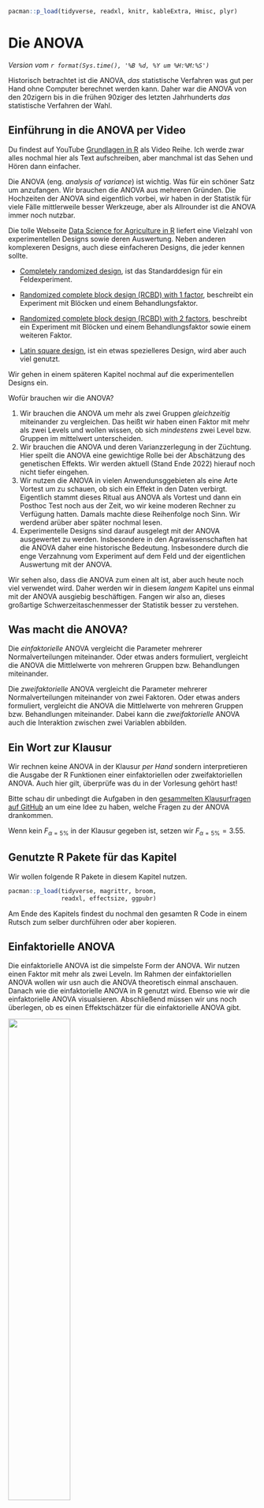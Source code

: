 ```r
pacman::p_load(tidyverse, readxl, knitr, kableExtra, Hmisc, plyr)
```

# Die ANOVA {#sec-anova}

*Version vom `r format(Sys.time(), '%B %d, %Y um %H:%M:%S')`*

[Historisch betrachtet ist die ANOVA, *das* statistische Verfahren was gut per Hand ohne Computer berechnet werden kann. Daher war die ANOVA von den 20zigern bis in die frühen 90ziger des letzten Jahrhunderts *das* statistische Verfahren der Wahl.]{.aside}

::: callout-tip
## Einführung in die ANOVA per Video

Du findest auf YouTube [Grundlagen in R](https://www.youtube.com/playlist?list=PLe51bCp9JvEFUnFqaJG5aRmON9i1ZbOYC) als Video Reihe. Ich werde zwar alles nochmal hier als Text aufschreiben, aber manchmal ist das Sehen und Hören dann einfacher.
:::

Die ANOVA (eng. *analysis of variance*) ist wichtig. Was für ein schöner Satz um anzufangen. Wir brauchen die ANOVA aus mehreren Gründen. Die Hochzeiten der ANOVA sind eigentlich vorbei, wir haben in der Statistik für viele Fälle mittlerweile besser Werkzeuge, aber als Allrounder ist die ANOVA immer noch nutzbar.

::: column-margin
Die tolle Webseite [Data Science for Agriculture in R](https://schmidtpaul.github.io/DSFAIR/index.html) liefert eine Vielzahl von experimentellen Designs sowie deren Auswertung. Neben anderen komplexeren Designs, auch diese einfacheren Designs, die jeder kennen sollte.

-   [Completely randomized design](https://schmidtpaul.github.io/DSFAIR/CRD_Mead1993.html), ist das Standarddesign für ein Feldexperiment.

-   [Randomized complete block design (RCBD) with 1 factor](https://schmidtpaul.github.io/DSFAIR/RCBD_ClewerScarisbrick2001.html), beschreibt ein Experiment mit Blöcken und einem Behandlungsfaktor.

-   [Randomized complete block design (RCBD) with 2 factors](https://schmidtpaul.github.io/DSFAIR/RCBD_2f_rice.html), beschreibt ein Experiment mit Blöcken und einem Behandlungsfaktor sowie einem weiteren Faktor.

-   [Latin square design](https://schmidtpaul.github.io/DSFAIR/latsquare_Bridges1989.html), ist ein etwas spezielleres Design, wird aber auch viel genutzt.

Wir gehen in einem späteren Kapitel nochmal auf die experimentellen Designs ein.
:::

Wofür brauchen wir die ANOVA?

1)  Wir brauchen die ANOVA um mehr als zwei Gruppen *gleichzeitig* miteinander zu vergleichen. Das heißt wir haben einen Faktor mit mehr als zwei Levels und wollen wissen, ob sich *mindestens* zwei Level bzw. Gruppen im mittelwert unterscheiden.
2)  Wir brauchen die ANOVA und deren Varianzzerlegung in der Züchtung. Hier speilt die ANOVA eine gewichtige Rolle bei der Abschätzung des genetischen Effekts. Wir werden aktuell (Stand Ende 2022) hierauf noch nicht tiefer eingehen.
3)  Wir nutzen die ANOVA in vielen Anwendunsggebieten als eine Arte Vortest um zu schauen, ob sich ein Effekt in den Daten verbirgt. Eigentlich stammt dieses Ritual aus ANOVA als Vortest und dann ein Posthoc Test noch aus der Zeit, wo wir keine moderen Rechner zu Verfügung hatten. Damals machte diese Reihenfolge noch Sinn. Wir werdend arüber aber später nochmal lesen.
4)  Experimentelle Designs sind darauf ausgelegt mit der ANOVA ausgewertet zu werden. Insbesondere in den Agrawissenschaften hat die ANOVA daher eine historische Bedeutung. Insbesondere durch die enge Verzahnung vom Experiment auf dem Feld und der eigentlichen Auswertung mit der ANOVA.

Wir sehen also, dass die ANOVA zum einen alt ist, aber auch heute noch viel verwendet wird. Daher werden wir in diesem *langem* Kapitel uns einmal mit der ANOVA ausgiebig beschäftigen. Fangen wir also an, dieses großartige Schwerzeitaschenmesser der Statistik besser zu verstehen.

::: callout-note
## Was macht die ANOVA?

Die *einfaktorielle* ANOVA vergleicht die Parameter mehrerer Normalverteilungen miteinander. Oder etwas anders formuliert, vergleicht die ANOVA die Mittlelwerte von mehreren Gruppen bzw. Behandlungen miteinander.

Die *zweifaktorielle* ANOVA vergleicht die Parameter mehrerer Normalverteilungen miteinander von zwei Faktoren. Oder etwas anders formuliert, vergleicht die ANOVA die Mittlelwerte von mehreren Gruppen bzw. Behandlungen miteinander. Dabei kann die *zweifaktorielle* ANOVA auch die Interaktion zwischen zwei Variablen abbilden.
:::

::: {.callout-caution collapse="true"}
## Ein Wort zur Klausur

Wir rechnen keine ANOVA in der Klausur *per Hand* sondern interpretieren die Ausgabe der R Funktionen einer einfaktoriellen oder zweifaktoriellen ANOVA. Auch hier gilt, überprüfe was du in der Vorlesung gehört hast!

Bitte schau dir unbedingt die Aufgaben in den [gesammelten Klausurfragen auf GitHub](https://github.com/jkruppa/teaching/tree/main/Klausur) an um eine Idee zu haben, welche Fragen zu der ANOVA drankommen.

Wenn kein $F_{\alpha = 5\%}$ in der Klausur gegeben ist, setzen wir $F_{\alpha = 5\%} = 3.55$.
:::

## Genutzte R Pakete für das Kapitel

Wir wollen folgende R Pakete in diesem Kapitel nutzen.

```r
pacman::p_load(tidyverse, magrittr, broom, 
               readxl, effectsize, ggpubr)
```

Am Ende des Kapitels findest du nochmal den gesamten R Code in einem Rutsch zum selber durchführen oder aber kopieren.

## Einfaktorielle ANOVA {#sec-fac1}

Die einfaktorielle ANOVA ist die simpelste Form der ANOVA. Wir nutzen einen Faktor mit mehr als zwei Leveln. Im Rahmen der einfaktoriellen ANOVA wollen wir usn auch die ANOVA theoretisch einmal anschauen. Danach wie die einfaktorielle ANOVA in R genutzt wird. Ebenso wie wir die einfaktorielle ANOVA visualsieren. Abschließend müssen wir uns noch überlegen, ob es einen Effektschätzer für die einfaktorielle ANOVA gibt.

::: column-margin
![](images/angel_01.png){fig-align="center" width="50%"}

Die einfaktorielle ANOVA verlangt ein normalverteiltes $y$ sowie Varianzhomogenität über den Behandlungsfaktor $x$. Daher alle Level von $x$ sollen die gleiche Varianz haben.

Unsere Annahme an die Daten $D$ ist, dass das dein $y$ normalverteilt ist und das die Level vom $x$ homogen in den Varianzen sind. Später mehr dazu, wenn wir beides nicht vorliegen haben...
:::

### Daten für die einfaktorielle ANOVA

Wir wollen uns nun erstmal den einfachsten Fall anschauen mit einem simplen Datensatz. Wir nehmen ein normalverteiltes $y$ aus den Datensatz `flea_dog_cat_fox.csv` und einen Faktor mit mehr als zwei Leveln. Hätten wir nur zwei Level, dann können wir auch einen t-Test rechnen können.

Im Folgenden selektieren mit der Funktion `select()` die beiden Spalten `jump_length` als $y$ und die Spalte `animal` als $x$. Danach müssen wir noch die Variable `animal` in einen Faktor mit der Funktion `as_factor()` umwandeln.

```r
#| message: false

fac1_tbl <- read_csv2("data/flea_dog_cat_fox.csv") %>%
  select(animal, jump_length) %>% 
  mutate(animal = as_factor(animal))
```

Wir erhalten das Objekt `fac1_tbl` mit dem Datensatz in @tbl-data-anova-1 nochmal dargestellt.

```r
#| message: false
#| echo: false
#| tbl-cap: Selektierter Datensatz für die einfaktorielle ANOVA mit einer normalverteilten Variable `jump_length` und einem Faktor `animal` mit drei Leveln.
#| label: tbl-data-anova-1

fac1_tbl %>% kable(align = "c", "pipe")
```

Wir bauen daher mit den beiden Variablen mit dem Objekt `fac1_tbl` folgendes Modell für später:

$$
jump\_length \sim animal
$$

Bevor wir jetzt das Modell verwenden, müssen wir uns nochmal überlegen, welchen Schluß wir eigentlich über die Nullhypothese machen. Wir immer können wir nur die Nullhypothese ablehnen. Daher überlegen wir uns im Folgenden wie die Nullhypothese in der einfaktoriellen ANOVA aussieht. Dann bilden wir anhand der Nullhypothese noch die Alternativehypothese.

### Hypothesen für die einfaktorielle ANOVA

Die ANOVA betrachtet die Mittelwerte und nutzt die Varianzen um einen Unterschied nachzuweisen. Daher haben wir in der Nullhypothese als Gleichheitshypothese. In unserem Beispiel lautet die Nullhypothese, dass die Mittelwerte jedes Levels des Faktors `animal` gleich sind.

$$
\begin{align*}
H_0: &\; \bar{y}_{cat} = \bar{y}_{dog} = \bar{y}_{fox}\\
\end{align*}
$$

Die Alternative lautet, dass sich mindestens ein paarweiser Vergleich in den Mittelwerten unterschiedet. Hierbei ist das *mindestens ein Vergleich* wichtig. Es können sich alle Mittelwerte unterschieden oder eben nur ein Paar. Wenn eine ANOVA die $H_0$ ablehnt, also ein signifikantes Ergebnis liefert, dann wissen wir nicht, welche Mittelwerte sich unterscheiden.

$$
\begin{align*}
H_A: &\; \bar{y}_{cat} \ne \bar{y}_{dog}\\
\phantom{H_A:} &\; \bar{y}_{cat} \ne \bar{y}_{fox}\\
\phantom{H_A:} &\; \bar{y}_{dog} \ne \bar{y}_{fox}\\
\phantom{H_A:} &\; \mbox{für mindestens ein Paar}
\end{align*}
$$

Wir schauen uns jetzt einmal die ANOVA theoretisch an bevor wir uns mit der Anwendung der ANOVA in R beschäftigen.

### Einfaktoriellen ANOVA theoretisch

Kommen wir zurück zu den Daten in @tbl-data-anova-1. Wenn wir die ANOVA per Hand rechnen wollen, dann ist nicht das Long Format die beste Wahl sondern das Wide Format. Wir haben ein balanciertes Design vorliegen, dass heißt in jeder Level sind die gleiche Anzahl Beobachtungen. Wir schauen uns jeweils sieben Flöhe von jeder Tierart an. Für eine ANOVA ist aber ein balanciertes Design nicht notwendig, wir können auch mit ungleichen Gruppengrößen eine ANOVA rechnen.

[Statt einer einfaktoriellen ANOVA könnten wir auch gleich einen `pairwise.t.test()`rechnen. Historisch ebtrachtet ist die einfaktorielle ANOVA die Visualsierung des paarweisen t-Tests.]{.aside}

Eien einfaktorielle ANOVA macht eigentlich keinen großen Sinn, wenn wir anschließend sowieso paarweise Vergleich, wie in @sec-posthoc beschrieben, rechnen. Aus der Hisotrie stellte sich die Frage, ob es sich lohnt die ganze Arbeit für die paarweisen t-Tests per Hand zu rechnen. Daher wurde die ANOVA davorgeschaltet. War die ANOVA nicht signifikant, dann konnte man sich dann auch die Rechnerei für die paaweisen t-Tests sparen.

In @tbl-fac1-wide-01 sehen wir die Daten einmal als Wide Format dargestellt.

|  j  | dog  | cat | fox  |
|:---:|:----:|:---:|:----:|
|  1  | 5.7  | 3.2 | 7.7  |
|  2  | 8.9  | 2.2 | 8.1  |
|  3  | 11.8 | 5.4 | 9.1  |
|  4  | 8.2  | 4.1 | 9.7  |
|  5  | 5.6  | 4.3 | 10.6 |
|  6  | 9.1  | 7.9 | 8.6  |
|  7  | 7.6  | 6.1 | 10.3 |

: Wide Format der Beispieldaten `fac1_tbl` für die jeweils $j=7$ Beobachtungen für den Faktor `animal`. {#tbl-fac1-wide-01}

Wir können jetzt für jedes de Level den Mittelwert über all $j=7$ Beobachtungen berechnen.

$$
\begin{align*}
\bar{y}_{dog} &= 8.13 \\
\bar{y}_{cat} &= 4.74 \\
\bar{y}_{fox} &= 9.16 \\
\end{align*}
$$

Wir tuen jetzt für einen Moment so, als gebe es den Faktor `animal` nicht in den Daten und schauen uns die Verteilung der einzelnen Beobachtungen in @fig-anova-exp-1-1 einmal an. Wir sehen das sich die Beobachtungen von ca. 2.2cm bis 11 cm streuen. Woher kommt nun diese Streuung bzw. Varianz? Was ist die Quelle der Varianz? In @fig-anova-exp-1-2 haben wir die Punkte einmal nach dem Faktor `animal` eingefärbt. Wir sehen, dass die blauen Beobachtungen eher weitere Sprunglängen haben als die grünen Beobachtungen. Wir gruppieren die Beobachtungen in @fig-anova-exp-1-3 nach dem Faktor `animal` und sehen, dass ein Teil der Varianz der Daten von dem Faktor `animal` ausgelöst wird.

```r
#| message: false
#| echo: false
#| label: fig-anova-exp-1
#| fig-align: center
#| fig-height: 5
#| fig-width: 5
#| fig-cap: "Die Spungweite in [cm] in Abhängigkeit von dem Faktor `animal` dargestellt."
#| fig-subcap: 
#|   - "Die Sprungweite in [cm] ohne den Faktor `animal` betrachtet."
#|   - "Die Sprungweite in [cm] mit den Faktor `animal` eingefärbt."
#|   - "Die Sprungweite in [cm] mit den Faktor `animal` eingefärbt und gruppiert."
#| layout-nrow: 1
#| column: page

ggplot(fac1_tbl, aes(x = as.factor(1), y = jump_length)) + 
  geom_point() +
  theme_bw() +
  theme(axis.title.x=element_blank(),
        legend.position="none") +
  ylab("") + xlab("")

ggplot(fac1_tbl, aes(x = as.factor(1), y = jump_length, fill = animal)) + 
  geom_point() +
  theme_bw() +
  theme(axis.title.x=element_blank(),
        legend.position="none") +
  ylab("") + xlab("")

ggplot(fac1_tbl, aes(x = animal, y = jump_length, color = animal)) + 
  geom_point() +
  theme_bw() +
  theme(axis.title.x=element_blank(),
        legend.position="none") +
  ylab("") + xlab("") 
```

Gehen wir einen Schritt weiter und zeichnen einmal das globale Mittel in die @fig-anova-exp-5-1 von $\bar{y}_{..} = 7.34$ und lassen die Beobachtungen gruppiert nach dem Faktor `animal`. Wir sehen, dass die Level des Faktors `animal` um das globale Mittel streuen. Was ja auch bei einem Mittelwert zu erwarten ist. Wir können jetzt in @fig-anova-exp-5-2 die lokalen Mittel für die einzelnen Level `dog`, `cat`und `fox` ergänzen. Und abschließend in @fig-anova-exp-5-3 die Abweichungen $\\beta_i$ zwischen dem globalen Mittel $\bar{y}_{..} = 7.34$ und den einzelnen lokalen Mittel berechnen. Die Summe der Abweichungen $\\beta_i$ ist $0.79 + (-2.6) + 1.81 \approx 0$. Das ist auch zu erwarten, den das globale Mittel muss ja per Definition als Mittelwert gleich großen Abstand "nach oben" wie "nach unten" haben.

```r
#| message: false
#| echo: false
#| label: fig-anova-exp-5
#| fig-align: center
#| fig-height: 5
#| fig-width: 5
#| fig-cap: "Dotplot der Spungweite in [cm] in Abhängigkeit von dem Faktor `animal`."
#| fig-subcap: 
#|   - "Die Sprungweite in [cm] mit den Faktor `animal` gruppiert und das globale Mittel $\\bar{y}_{..} = 7.34$ ergänzt."
#|   - "Die Sprungweite in [cm] mit den Faktor `animal` gruppiert und die lokalen Mittel $\\bar{y}_{i.}$ für jedes Level ergänzt."
#|   - "Die Sprungweite in [cm] mit den Faktor `animal` gruppiert und die Abweichungen $\\beta_i$ ergänzt."
#| layout-nrow: 1
#| column: page

stat <- ddply(fac1_tbl, "animal", summarize,
              mean = mean(jump_length, na.rm = TRUE),
              sd = round(sd(jump_length, na.rm = TRUE), 2))
grand_mean <- mean(fac1_tbl$jump_length, na.rm = TRUE)

ggplot(fac1_tbl, aes(x = animal, y = jump_length, fill = animal)) + 
  theme_bw() +
  geom_dotplot(binaxis = "y", stackdir = "center") +
  geom_hline(yintercept = mean(fac1_tbl$jump_length), size = 1.25, linetype = "dashed",
             alpha = 0.5) +
  theme(legend.position="none") +
  scale_y_continuous(breaks = c(round(grand_mean, 2))) +
  ylab("") + xlab("")


ggplot(fac1_tbl, aes(x = animal, y = jump_length, fill = animal)) + 
  theme_bw() +
  geom_dotplot(binaxis = "y", stackdir = "center") +
  stat_summary(fun = mean, aes(ymin=..y.., ymax=..y..), 
               geom='errorbar', width = 0.5, color = "black", size = 1.25) +
  geom_hline(yintercept = mean(fac1_tbl$jump_length), size = 1.25, linetype = "dashed",
             alpha = 0.5) +
  theme(legend.position="none") +
  scale_y_continuous(breaks = c(4.75, round(grand_mean, 2), 8.13, 9.16)) +
  ylab("") + xlab("")


ggplot(fac1_tbl, aes(x = animal, y = jump_length, fill = animal)) + 
  theme_bw() +
  geom_dotplot(binaxis = "y", stackdir = "center") +
  stat_summary(fun = mean, aes(ymin=..y.., ymax=..y..), 
               geom='errorbar', width = 0.5, color = "black", size = 1.25) +
  geom_hline(yintercept = mean(fac1_tbl$jump_length), size = 1.25, linetype = "dashed",
             alpha = 0.5) +
  annotate("text", x = 1:3, y = 6.7, size = 5,
           label = round(stat$mean - grand_mean, 2)) +
  theme(legend.position="none") +
  scale_y_continuous(breaks = c(4.75, round(grand_mean, 2), 8.13, 9.16)) +
  ylab("") + xlab("")

```

Wir tragen die Werte der lokalen Mittlwerte $\bar{y}_{i.}$ und deren Abweichungen $\beta_i$ vom globalen Mittelwert $\bar{y}_{..} = 7.34$ noch in die @tbl-fac1-wide-02 ein. Wir sehen in diesem Beispiel warum das Wide Format *besser* ist, wenn wir die lokalen Mittelwerte und die Abweichungen per Hand berechnen. Da wir in der Anwendung aber *nie* die ANOVA per Hand rechnen, liegen unsere Daten immer in R als Long Format vor.

|       j        |  dog   |  cat   |  fox   |
|:--------------:|:------:|:------:|:------:|
|       1        |  5.7   |  3.2   |  7.7   |
|       2        |  8.9   |  2.2   |  8.1   |
|       3        |  11.8  |  5.4   |  9.1   |
|       4        |  8.2   |  4.1   |  9.7   |
|       5        |  5.6   |  4.3   |  10.6  |
|       6        |  9.1   |  7.9   |  8.6   |
|       7        |  7.6   |  6.1   |  10.3  |
| $\bar{y}_{i.}$ | $8.13$ | $4.74$ | $9.16$ |
|   $\beta_i$    | $-2.6$ | $0.79$ | $1.81$ |

: Wide Format der Beispieldaten `fac1_tbl` für die jeweils $j=7$ Beobachtungen für den Faktor `animal`. Wir ergänzen die lokalen Mittlwerte $\bar{y}_{i.}$ und deren Abweichungen $\beta_i$ vom globalen Mittelwert $\bar{y}_{..} = 7.34$. {#tbl-fac1-wide-02}

Wie kriegen wir nun die ANOVA rechnerisch auf die Straße? Schauen wir uns dazu einmal die @fig-anova-exp-6 an. Auf der linken Seiten sehen wir vier Gruppen, die keinen Effekt haben. Die Gruppen liegen alle auf der gleichen Höhe. Es ist mit keinem Unterschied zwischen den Gruppen zu rechnen. Alle Gruppen*mittel* liegen auf dem globalen Mittel. Die Abweichungen der einzelnen Gruppen*mittel* zum globalen Mittel ist damit gleich null. Auf der rechten Seite sehen wir vier Gruppen mit einem Effekt. Die Gruppen unterscheiden sich in ihren Gruppen*mitteln*. Dadurch unterscheide sich aber auch die Gruppen*mittel* von dem globalen Mittel.

```r
#| message: false
#| echo: false
#| label: fig-anova-exp-6
#| fig-align: center
#| fig-height: 5
#| fig-width: 6
#| fig-cap: "Darstellung von keinem Effekt und leichtem bis mittleren Effekt in einer einfaktoriellen ANOVA mit einem Faktor mit vier Leveln A - D."
#| fig-subcap: 
#|   - "Kein Effekt"
#|   - "Leichter bis mittlerer Effekt"
#| layout-nrow: 1
#| column: page

no_effect_df <- setNames(stack(tibble(A = rnorm(20, 20, 1),
                                     B = rnorm(20, 20, 1),
                                     C = rnorm(20, 20, 1),
                                     D = rnorm(20, 20, 1))),
                        c("values", "trt"))

ggplot(no_effect_df, aes(x = trt, y = values, fill = trt)) + geom_boxplot() +
  theme_bw() +
  ##scale_fill_manual(values = par$cbbPalette) +
  theme(legend.position="none") +
  ylab("") + xlab("")

light_effect_df <- setNames(stack(tibble(A = rnorm(20, 20, 3),
                                         B = rnorm(20, 25, 4),
                                         C = rnorm(20, 15, 4),
                                         D = rnorm(20, 35, 3))),
                            c("values", "trt"))

ggplot(light_effect_df, aes(x = trt, y = values, fill = trt)) + geom_boxplot() +
  theme_bw() +
  ##scale_fill_manual(values = par$cbbPalette) +
  theme(legend.position="none") +
  ylab("") + xlab("")

```

Wir können daher wie in @tbl-sum-anova-eff geschrieben die Funktionsweise der ANOVA zusammenfassen.

|                            |     |                                                                   |
|:--------------------------:|:---:|:-----------------------------------------------------------------:|
| All level means are equal. |  =  | The differences between level means and the total mean are small. |

: Zusammenfassung der ANOVA Funktionsweise. {#tbl-sum-anova-eff}

Nun kommen wir zum eigentlichen Schwenk und warum eigentlich die ANOVA meist etwas verwirrt. Wir wollen eine Aussage über die Mittelwerte machen. Die Nullhypothese lautet, dass alle Mittelwerte gleich sind. Wie wir in @tbl-sum-anova-eff sagen, heißt alle Mittelwerte gleich auch, dass die Abweichungen von den Gruppenmitteln zum globalen Mittel klein ist.

Wie weit die Gruppenmittel von dem globalen Mittel weg sind, dazu nutzt die ANOVA die Varianz. Die ANOVA vergleicht somit

-   die Varianz der einzelnen Mittelwerte der (Gruppen)Level zum globalen Mittel (eng. *variability between levels*)
-   und die Varianz der Beobachtungen zu den einzelnen Mittelwerten der Level (eng. *variability within one level*)

[Die *sum of squares* sind nichts anderes als die Varianz. Wir nennen das hier nur einmal anders...]{.aside}

Wir berechnen also wie die Beobachtungen jeweils um das globale Mittel streuen ($SS_{total}$), die einzelnen Beobachtungen um die einzelnen Gruppenmittel $SS_{error}$ und die Streuung der Gruppenmittel um das globale Mittel ($SS_{animal}$). Wir nennen die Streuung Abstandquadrate (eng. *sum of squares*) und damit sind die *Sum of Square* $(SS)$ nichts anderes als die Varianz. Die @tbl-sumsquares zeigt die Berechnung des Anteils jeder einzlenen Beobachtung an den jeweiligen *Sum of Squares*.

::: column-page
| animal (x) | jump_length (y) | $\boldsymbol{\bar{y}_{i.}}$ | SS$_{\boldsymbol{animal}}$ | SS$_{\boldsymbol{error}}$ | SS$_{\boldsymbol{total}}$ |
|:----------:|:---------------:|:---------------------------:|:--------------------------:|:-------------------------:|:-------------------------:|
|    dog     |      $5.7$      |           $8.13$            |  $(8.13 - 7.34)^2 = 0.62$  |  $(5.7 - 8.13)^2 = 5.90$  |  $(5.7 - 7.34)^2 = 2.69$  |
|    dog     |      $8.9$      |           $8.13$            |  $(8.13 - 7.34)^2 = 0.62$  |  $(8.9 - 8.13)^2 = 0.59$  |  $(8.9 - 7.34)^2 = 2.43$  |
|    dog     |     $11.8$      |           $8.13$            |  $(8.13 - 7.34)^2 = 0.62$  | $(11.8 - 8.13)^2 = 13.47$ | $(11.8 - 7.34)^2 = 19.89$ |
|    dog     |      $8.2$      |           $8.13$            |  $(8.13 - 7.34)^2 = 0.62$  |  $(8.2 - 8.13)^2 = 0.00$  |  $(8.2 - 7.34)^2 = 0.74$  |
|    dog     |      $5.6$      |           $8.13$            |  $(8.13 - 7.34)^2 = 0.62$  |  $(5.6 - 8.13)^2 = 6.40$  |  $(5.6 - 7.34)^2 = 3.03$  |
|    dog     |      $9.1$      |           $8.13$            |  $(8.13 - 7.34)^2 = 0.62$  |  $(9.1 - 8.13)^2 = 0.94$  |  $(9.1 - 7.34)^2 = 3.10$  |
|    dog     |      $7.6$      |           $8.13$            |  $(8.13 - 7.34)^2 = 0.62$  |  $(7.6 - 8.13)^2 = 0.28$  |  $(7.6 - 7.34)^2 = 0.07$  |
|    cat     |      $3.2$      |           $4.74$            |  $(4.74 - 7.34)^2 = 6.76$  |  $(3.2 - 4.74)^2 = 2.37$  | $(3.2 - 7.34)^2 = 17.14$  |
|    cat     |      $2.2$      |           $4.74$            |  $(4.74 - 7.34)^2 = 6.76$  |  $(2.2 - 4.74)^2 = 6.45$  | $(2.2 - 7.34)^2 = 26.42$  |
|    cat     |      $5.4$      |           $4.74$            |  $(4.74 - 7.34)^2 = 6.76$  |  $(5.4 - 4.74)^2 = 0.44$  |  $(5.4 - 7.34)^2 = 3.76$  |
|    cat     |      $4.1$      |           $4.74$            |  $(4.74 - 7.34)^2 = 6.76$  |  $(4.1 - 4.74)^2 = 0.41$  | $(4.1 - 7.34)^2 = 10.50$  |
|    cat     |      $4.3$      |           $4.74$            |  $(4.74 - 7.34)^2 = 6.76$  |  $(4.3 - 4.74)^2 = 0.19$  |  $(4.3 - 7.34)^2 = 9.24$  |
|    cat     |      $7.9$      |           $4.74$            |  $(4.74 - 7.34)^2 = 6.76$  |  $(7.9 - 4.74)^2 = 9.99$  |  $(7.9 - 7.34)^2 = 0.31$  |
|    cat     |      $6.1$      |           $4.74$            |  $(4.74 - 7.34)^2 = 6.76$  |  $(6.1 - 4.74)^2 = 1.85$  |  $(6.1 - 7.34)^2 = 1.54$  |
|    fox     |      $7.7$      |           $9.16$            |  $(9.16 - 7.34)^2 = 3.31$  |  $(7.7 - 9.16)^2 = 2.13$  |  $(7.7 - 7.34)^2 = 0.13$  |
|    fox     |      $8.1$      |           $9.16$            |  $(9.16 - 7.34)^2 = 3.31$  |  $(8.1 - 9.16)^2 = 1.12$  |  $(8.1 - 7.34)^2 = 0.58$  |
|    fox     |      $9.1$      |           $9.16$            |  $(9.16 - 7.34)^2 = 3.31$  |  $(9.1 - 9.16)^2 = 0.00$  |  $(9.1 - 7.34)^2 = 3.10$  |
|    fox     |      $9.7$      |           $9.16$            |  $(9.16 - 7.34)^2 = 3.31$  |  $(9.7 - 9.16)^2 = 0.29$  |  $(9.7 - 7.34)^2 = 5.57$  |
|    fox     |     $10.6$      |           $9.16$            |  $(9.16 - 7.34)^2 = 3.31$  | $(10.6 - 9.16)^2 = 2.07$  | $(10.6 - 7.34)^2 = 10.63$ |
|    fox     |      $8.6$      |           $9.16$            |  $(9.16 - 7.34)^2 = 3.31$  |  $(8.6 - 9.16)^2 = 0.31$  |  $(8.6 - 7.34)^2 = 1.59$  |
|    fox     |     $10.3$      |           $9.16$            |  $(9.16 - 7.34)^2 = 3.31$  | $(10.3 - 9.16)^2 = 1.30$  | $(10.3 - 7.34)^2 = 8.76$  |
|            |                 |                             |          $74.68$           |          $56.53$          |         $131.21$          |

: Berechnung der $SS_{animal}$, $SS_{error}$ und $SS_{total}$ anhand der einzelnen gemessenen Werte $y$ für durch die jeweiligen Gruppenmittel $\bar{y}_{i.}$ und dem globalen Mittel $\bar{y}_{..}$ über alle Beobachtungen {#tbl-sumsquares}
:::

Die ANOVA wird deshalb auch Varianz*zerlegung* genannt, da die ANOVA versucht den Abstand der Beoabchtungen auf die Variablen im Modell zu zerlegen. Also wieviel der Streuung von den Beobachtungen kann von dem Faktor `animal` erklärt werden? Genau der Abstand von den Gruppenmitteln zu dem globalen Mittlelwert.

Du kannst dir das ungefähr als eine Reise von globalen Mittelwert zu der einzelnen Beobachtung vorstellen. Nehmen wir als Beispiel die kleinste Sprungweite eines Katzenflöhes von 2.2 cm und visualisieren wir uns die Reise wie in @fig-single-cat-anova zu sehen. Wie kommen wir jetzt *numerisch* vom globalen Mittel mit $7.34$ zu der Beobachtung? Wir können zum einen den direkten Abstand mit $2.2 - 7.34$ gleich $-5.14$ cm berechnen. Das wäre der *total* Abstand. Wie sieht es nun aus, wenn wir das Gruppenmittel mit beachten? In dem Fall gehen wir vom globalen Mittel zum Gruppenmittel `cat` mit $\bar{y}_{cat} - \bar{y}_{..} = 4.74 -7.34$ gleich $\beta_{cat} = -2.6$ cm. Jetzt sind wir aber noch nicht bei der Beobachtung. Wir haben noch einen Rest von $y_{cat,2} - \bar{y}_{cat} = 2.2 - 4.74$ gleich $\epsilon_{cat, 2} = -2.54$ cm, die wir noch zurücklegen müssen. Das heißt, wir können einen Teil der Strecke mit dem Gruppenmittelwert erklären. Oder anders herum, wir können die Strecke vom globalen Mittelwert zu der Beobachtung in einen Teil für das Gruppenmittel und einen unerklärten Rest zerlegen.

::: column-page
![Visualisierung der Varianzzerlegung des Weges vom globalen Mittel zu der einzelnen Beoabchtung. Um zu einer einzelnen Beobachtung zu kommen legen wir den Weg vom globalen Mittelwert über den Abstand vom globalen Mittel zum Gruppenmittel $\beta$ zurück. Dann fehlt noch der Rest oder Fehler oder Residuum $\epsilon$.](images/anova-pre-01.png){#fig-single-cat-anova fig-align="center" width="80%"}
:::

Wir rechnen also eine ganze Menge an Abständen und quadrieren dann diese Absatände zu den Sum of Squares. Oder eben der Varianz. Dann fragen wir uns, ob der Faktor in unserem Modell einen Teil der Abstände erklären kann. Wir bauen uns dafür eine ANOVA Tabelle. @tbl-anova-fac1-theo zeigt eine theoretische, einfaktorielle ANOVA Tabelle. Wir berechnen zuerst die Abstände als $SS$. Nun ist es aber so, dass wenn wir in einer Gruppe viele Level und/oder Beoabchtungen haben, wir auch größere Sum of Squares bekommen. Wir müssen also die Sum of Squares in mittlere Abweichungsqudrate (eng. *mean squares*) mitteln. Abschließend können wir die F Statistik berechnen, indem wir die $MS$ des Faktors durch die $MS$ des Fehlers teilen. Das Verhältnis von erklärter Varianz vom Faktor zu dem unerklärten Rest.

::: column-page
| Varianzquelle |  df   |                             Sum of squares                             |               Mean squares               |           F$_{\boldsymbol{calc}}$            |
|:-------------:|:-----:|:----------------------------------------------------------------------:|:----------------------------------------:|:--------------------------------------------:|
|    animal     | $k-1$ |    $SS_{animal} = \sum_{i=1}^{k}n_i(\bar{y}_{i.} - \bar{y}_{..})^2$    | $MS_{animal} = \cfrac{SS_{animal}}{k-1}$ | $F_{calc} = \cfrac{MS_{animal}}{MS_{error}}$ |
|     error     | $n-k$ | $SS_{error} = \sum_{i=1}^{k}\sum_{j=1}^{n_i}(y_{ij} - \bar{y}_{i.})^2$ |  $MS_{error} = \cfrac{SS_{error}}{N-k}$  |                                              |
|     total     | $n-1$ | $SS_{total} = \sum_{i=1}^{k}\sum_{j=1}^{n_i}(y_{ij} - \bar{y}_{..})^2$ |                                          |                                              |

: Einfaktorielle ANOVA in der theoretischen Darstellung. Die sum of squares müssen noch zu den Mean squares gemittelt werden. Abschließend wird die F Statistik als Prüfgröße berechnet. {#tbl-anova-fac1-theo}
:::

Wir füllen jetzt die @tbl-anova-fac1-example einmal mit den Werten aus. Nachdem wir das getan haben oder aber die Tabelle in R ausgegeben bekommen haben, können wir die Zahlen interpretieren.

::: column-page
| Varianzquelle |   df   |    Sum of squares     |                Mean squares                |         F$_{\boldsymbol{calc}}$          |
|:-------------:|:------:|:---------------------:|:------------------------------------------:|:----------------------------------------:|
|    animal     | $3-1$  | $SS_{animal} = 74.68$ | $MS_{animal} = \cfrac{74.68}{3-1} = 37.34$ | $F_{calc} = \cfrac{37.34}{3.14} = 11.89$ |
|     error     | $21-3$ | $SS_{error} = 56.53$  |  $MS_{error} = \cfrac{56.53}{18} = 3.14$   |                                          |
|     total     | $21-1$ | $SS_{total} = 131.21$ |                                            |                                          |

: Einfaktorielle ANOVA mit den ausgefüllten Werten. Die $SS_{total}$ sind die Summe der $SS_{animal}$ und $SS_{error}$. Die $MS$ berechnen sich dan direkt aus den $SS$ und den Freiheitsgraden ($df$). Abschließend ergibt sich dann die F Statistik. {#tbl-anova-fac1-example}
:::

Zu erst ist die berechnete F Statistik $F_{calc}$ von Interesse. Wir haben hier eine $F_{calc}$ von 11.89. Wir vergleichen wieder die berechnete F Statistik mit einem kritsichen Wert. Der kritische F Wert $F_{\alpha = 5\%}$ lautet für die einfaktorielle ANOVA in diesem konkreten Beispiel mit $F_{\alpha = 5\%} = `r round(qf(p=.05, df1=2, df2=18, lower.tail=FALSE), 2)`$. Die Enstscheidungsregel nach der F Testatitik lautet, die $H_0$ abzulehnen, wenn $F_{calc} > F_{\alpha = 5\%}$.

Wir können also die Nullhypothese $H_0$ in unserem Beispiel ablehnen. Es liegt ein signifikanter Unterschied zwischen den Tiergruppen vor. Mindestens ein Mittelwertsunterschied in den Sprungweiten liegt vor.

::: callout-important
## Entscheidung mit der berechneten Teststatistik $F_{\boldsymbol{calc}}$

Bei der Entscheidung mit der berechneten Teststatistik $F_{calc}$ gilt, wenn $F_{calc} \geq F_{\alpha = 5\%}$ wird die Nullhypothese (H$_0$) abgelehnt.

**Achtung --** Wir nutzen die Entscheidung mit der Teststatistik *nur und ausschließlich* in der Klausur. In der praktischen Anwendung hat die Betrachtung der berechneten Teststatistik *keine* Verwendung mehr.
:::

### Einfaktoriellen ANOVA in R

[Um eine ANOVA zu rechnen nutzen wir *zuerst* die Funktion `lm()`, warum das so ist kannst du im @sec-modeling-simple-stat nachlesen. Du brauchst das Wissen aber hier nicht unbedingt.]{.aside}

Wir rechnen keine ANOVA per Hand sondern nutzen R. Dazu müssen wir als erstes das Modell definieren. Das ist im Falle der infaktoriellen ANOVA relativ einfach. Wir haben unseren Datensatz `fac1_tbl` mit einer kontinuierlichen Variable `jump_lemgth` als $y$ vorliegen sowie einen Faktor `animal` mit mehr als zwei Leveln als $x$. Wir definieren das Modell in R in der Form `jump_length ~ animal`. Um das Modell zu rechnen nutzen wir die Funktion `lm()` - die Abkürzung für *linear model*. Danach pipen wir die Ausgabe vom `lm()` direkt in die Funktion `anova()`. Die Funktion `anova` berechnet uns dann die eigentliche einfaktorielle ANOVA. Wir speichern die Ausgabe der ANOVA in `fit_1`. Schauen wir uns die ANOVA Ausgabe einmal an.

```r
fit_1 <-  lm(jump_length ~ animal, data = fac1_tbl) %>% 
  anova

fit_1
```

Wir erhalten die Information was wir gerechnet haben, eine Varianzanalyse. Darunter steht, was das $y$ war nämlich die `jump_length`. Wir erhalten eine Zeile für den Faktor `animal` und damit die $SS_{animal}$ und eine Zeile für den Fehler und damit den $SS_{error}$. In R heißen die $SS_{error}$ dann `Residuals`. Die Zeile für die $SS_{total}$ fehlt.

Neben der berechneten F Statistik $F_{calc}$ von $11.89$ erhalten wir auch den p-Wert mit $0.005$. Wir ignorieren die F Statistik, da wir in der Anwendung nur den p-Wert berücksichtigen. Die Entscheidung gegen die Nulhypothese lautet, dass wenn der p-Wert kleiner ist als das Signifkanzniveau $\alpha$ von 5% wir die Nullhypothese ablehnen.

Wir haben hier ein signifikantes Ergebnis vorliegen. Mindestens ein Gruppenmittelerstunterschied ist signifikant. @fig-boxplot-anova-1 zeigt nochmal die Daten `fac1_tbl` als Boxplot. Wir überprüfen visuell, ob das Ergebnis der ANOVA stimmen kann. Ja, die Boxplots und das Ergebnis der ANOVA stimmen überein. Die Boxplots liegen nicht alle auf einer Ebene, so dass hier auch ein signifikanter Unterschied zu erwarten war.

```r
#| message: false
#| echo: false
#| fig-align: center
#| fig-height: 5
#| fig-width: 5
#| fig-cap: Boxplot der Sprungweiten [cm] von Hunden-, Katzen- und Fuchsflöhen.
#| label: fig-boxplot-anova-1

ggplot(fac1_tbl, aes(x = animal, y = jump_length, 
                     fill = animal)) +
  geom_boxplot() +
  labs(x = "Tierart", y = "Sprungweite [cm]") +
  theme_bw() +
  theme(legend.position = "none") 

```

Abschließend können wir noch die Funktion `eta_squared()` aus dem R Paket `effectsize` nutzen um einen Effektschätzer für die einfaktorielle ANOVA zu berechnen. Wir können mit $\eta^2$ abschätzen, welchen Anteil der Faktor `animal` an der gesamten Varianz erklärt.

```r
fit_1 %>% eta_squared
```

Das $\eta^2$ können wir auch einfach händisch berechnen.

$$
\eta^2 = \cfrac{SS_{animal}}{SS_{total}} = \cfrac{74.68}{131.21} = 0.57 = 57\%
$$

Wir haben nun die Information, das 57% der Varianz der Beobachtungen durch den Faktor `animal` rklärt wird. Je nach Anwendungsgebiet kann die Relevanz sehr stark variieren. Im Bereich der Züchtung mögen erklärte Varianzen von unter 10% noch sehr relevant sein. Im Bereich des Feldexperiments erwarten wir schon höhere Werte für $\eta^2$. Immerhin sollte ja unsere Behandlung maßgeblich für die z.B. größeren oder kleineren Pflanzen gesorgt haben.

## Zweifaktorielle ANOVA {#sec-fac2}

::: column-margin
![](images/angel_01.png){fig-align="center" width="50%"}

Die zweifaktorielle ANOVA verlangt ein normalverteiltes $y$ sowie Varianzhomogenität jeweils separat über beide Behandlungsfaktor $x_1$ und $x_2$. Daher alle Level von $x_1$ sollen die gleiche Varianz haben. Ebenso sollen alle Level von $x_2$ die gleiche Varianz haben.

Unsere Annahme an die Daten $D$ ist, dass das dein $y$ normalverteilt ist und das die Level vom $x_1$ und $x_2$ jewiels für sich homogen in den Varianzen sind. Später mehr dazu, wenn wir beides nicht vorliegen haben...
:::

Die zweifaktorielle ANOVA ist eine wunderbare Methode um herauszufinden, ob zwei Faktoren einen Einfluss auf ein normalverteiltes $y$ haben. Die Stärke der zweifaktoriellen ANOVA ist hierbei, dass die ANOVA *beide* Effekte der Faktoren auf das $y$ simultan modelliert. Darüber hinaus können wir auch noch einen Interaktionsterm mit in das Modell aufnehmen um zu schauen, ob die beiden Faktoren untereinander auch interagieren. Somit haben wir mit der zweifaktoriellen ANOVA die Auswertungsmehode für ein randomiziertes Blockdesign vorliegen.

### Daten für die zweifaktorielle ANOVA

Wir wollen uns nun einen etwas komplexes Modell anschauen mit einem etwas komplizierteren Datensatz `flea_dog_cat_fox_site.csv`. Wir brauchen hierfür ein normalverteiltes $y$ und sowie zwei Faktoren. Das macht auch soweit Sinn, denn wir wollen ja auch eine zweifaktorielle ANOVA rechnen.

Im Folgenden selektieren mit der Funktion `select()` die beiden Spalten `jump_length` als $y$ und die Spalte `animal` sowie die Spalte `site` als $x$. Danach müssen wir noch die Variable `animal` sowie die Variable `site` in einen Faktor mit der Funktion `as_factor()` umwandeln.

```r
#| message: false

fac2_tbl <- read_csv2("data/flea_dog_cat_fox_site.csv") %>% 
  select(animal, site, jump_length) %>% 
  mutate(animal = as_factor(animal),
         site = as_factor(site))
```

Wir erhalten das Objekt `fac2_tbl` mit dem Datensatz in @tbl-data-anova-2 nochmal dargestellt.

```r
#| message: false
#| echo: false
#| tbl-cap: Selektierter Datensatz für die zweifaktorielle ANOVA mit einer normalverteilten Variable `jump_length` und einem Faktor `animal` mit drei Leveln  sowie dem Faktor `site` mit vier Leveln.
#| label: tbl-data-anova-2

fac2_tbl %>% kable(align = "c", "pipe")
```

Die Beispieldaten sind in @fig-boxplot-anova-2 abgebildet. Wir sehen auf der x-Achse den Faktor `animal` mit den drei Leveln `dog`, `cat` und `fox`. Jeder dieser Faktorlevel hat nochmal einen Faktor in sich. Dieser Faktor lautet `site` und stellt dar, wo die Flöhe gesammelt wurden. Die vier Level des Faktors `site` sind `city`, `smalltown`, `village` und `field`.

```r
#| message: false
#| echo: false
#| fig-align: center
#| fig-height: 5
#| fig-width: 6
#| fig-cap: Boxplot der Sprungweiten [cm] von Hunden und Katzen.
#| label: fig-boxplot-anova-2

ggplot(fac2_tbl, aes(x = animal, y = jump_length, 
                     fill = site)) +
  geom_boxplot() +
  labs(x = "Tierart", y = "Sprungweite [cm]") +
  theme_bw() 
```

Wir bauen dann mit den beiden Variablen bzw. Faktoren `animal` und `site` aus dem Objekt `fac2_tbl` folgendes Modell für die zweifaktorielle ANOVA:

$$
jump\_length \sim animal + site
$$

Bevor wir jetzt das Modell verwenden, müssen wir uns nochmal überlegen, welchen Schluß wir eigentlich über die Nullhypothese machen. Wir immer können wir nur die Nullhypothese ablehnen. Daher überlegen wir uns im Folgenden wie die Nullhypothese in der zweifaktoriellen ANOVA aussieht. Dann bilden wir anhand der Nullhypothese noch die Alternativehypothese.

### Hypothesen für die zweifaktorielle ANOVA

Wir haben für jeden Faktor der zweifaktoriellen ANOVA ein Hypothesenpaar. Im Folgenden sehen wir die jeweiligen Hypothesenpaare.

Einmal für `animal`, als Haupteffekt. Wir nennen einen Faktor den Hauptfaktor, weil wir an diesem Faktor am meisten interessiert sind. Wenn wir später einen Posthoc Test durchführen würden, dann würden wir diesen Faktor nehmen. Wir sind primär an dem Unterschied der Sprungweiten in \[cm\] in Gruppen Hund, Katze und Fuchs interessiert.

$$
\begin{align*}
H_0: &\; \bar{y}_{cat} = \bar{y}_{dog} = \bar{y}_{fox}\\
H_A: &\; \bar{y}_{cat} \ne \bar{y}_{dog}\\
\phantom{H_A:} &\; \bar{y}_{cat} \ne \bar{y}_{fox}\\
\phantom{H_A:} &\; \bar{y}_{dog} \ne \bar{y}_{fox}\\
\phantom{H_A:} &\; \mbox{für mindestens ein Paar}
\end{align*}
$$

Einmal für `site`, als Nebeneffekt oder Blockeffekt oder Clustereffekt. Meist eine Variable, die wir auch erhoben haben und *vermutlich* auch einen Effekt auf das $y$ haben wird. Oder aber wir haben durch das exprimentelle Design noch eine Aufteilungsvariable wie Block vorliegen. In unserem Beispiel ist es `site` oder der Ort, wo wir die Hunde-, Katzen, und Fuchsflöhe gefunden haben.

$$
\begin{align*}
H_0: &\; \bar{y}_{city} = \bar{y}_{smalltown} = \bar{y}_{village} = \bar{y}_{field}\\
H_A: &\; \bar{y}_{city} \ne \bar{y}_{smalltown}\\
\phantom{H_A:} &\; \bar{y}_{city} \ne \bar{y}_{village}\\
\phantom{H_A:} &\; \bar{y}_{city} \ne \bar{y}_{field}\\
\phantom{H_A:} &\; \bar{y}_{smalltown} \ne \bar{y}_{village}\\
\phantom{H_A:} &\; \bar{y}_{smalltown} \ne \bar{y}_{field}\\
\phantom{H_A:} &\; \bar{y}_{village} \ne \bar{y}_{field}\\
\phantom{H_A:} &\; \mbox{für mindestens ein Paar}
\end{align*}
$$

Einmal für die Interaktion `animal:site` - die eigentliche Stärke der zweifaktoriellen ANOVA. Wir können uns anschauen, ob die beiden Faktoren miteinander interagieren. Das heißt, ob eine Interaktion zwischen dem Faktor `animal` und dem Faktor `site` vorliegt.

$$
\begin{align*}
H_0: &\; \mbox{keine Interaktion}\\
H_A: &\; \mbox{eine Interaktion zwischen animal und site}
\end{align*}
$$

Wir haben also jetzt die verschiedenen Hypothesenpaare definiert und schauen uns jetzt die ANOVA in R einmal in der Anwendung an.

### Zweifaktoriellen ANOVA in R

Bei der einfaktoriellen ANOVA haben wir die Berechnungen der Sum of squares nochmal nachvollzogen. Im Falle der zweifaktoriellen ANOVA verzichten wir darauf. Das Prinzip ist das gleiche. Wir haben nur mehr Mitelwerte und mehr Abweichungen von diesen Mittelwerten, da wir ja nicht nur einen Faktor `animal` vorliegen haben sondern auch noch den Faktor `site`. Da wir aber die ANOVA nur Anwenden und dazu R nutzen, müssen wir jetzt nicht per Hand die zweifaktorielle ANOVA rechnen. Du musst aber die R Ausgabe der ANOVA verstehen. Und diese Ausgabe schauen wir uns jetzt einmal ohne und dann mit Interaktionsterm an.

#### Ohne Interaktionsterm

Wir wollen nun einmal die zweifaktorielle ANOVA ohne Interaktionsterm rechnen die in @tbl-anova-fac2-ohne-inter dargestellt ist. Die $SS$ und $MS$ für die zweifaktorielle ANOVA berechnen wir nicht selber sondern nutzen die Funktion `anova()` in R.

::: column-page
| Varianzquelle |       df       | Sum of squares | Mean squares  |           F$_{\boldsymbol{calc}}$            |
|:-------------:|:--------------:|:--------------:|:-------------:|:--------------------------------------------:|
|    animal     |     $a-1$      | $SS_{animal}$  | $MS_{animal}$ | $F_{calc} = \cfrac{MS_{animal}}{MS_{error}}$ |
|     site      |     $b-1$      |  $SS_{site}$   |  $MS_{site}$  |  $F_{calc} = \cfrac{MS_{site}}{MS_{error}}$  |
|     error     | $n-(a-1)(b-1)$ |  $SS_{error}$  | $MS_{error}$  |                                              |
|     total     |     $n-1$      |  $SS_{total}$  |               |                                              |

: Zweifaktorielle ANOVA ohne Interaktionseffekt in der theoretischen Darstellung. Die Sum of squares müssen noch zu den Mean squares gemittelt werden. Abschließend wird die F Statistik als Prüfgröße berechnet. {#tbl-anova-fac2-ohne-inter}
:::

[Du kannst mehr über Geraden sowie lineare Modelle und deren Eigenschaften im @sec-modeling-simple-stat erfahren.]{.aside}

Im Folgenden sehen wir nochmal das Modell ohne Interaktionsterm. Wir nutzen die Schreibweise in R für eine Modellformel.

$$
jump\_length \sim animal + site
$$

Wir bauen nun mit der obigen Formel ein lineares Modell mit der Funktion `lm()` in R. Danach pipen wir das Modell in die Funktion `anova()` wie auch in der einfaktoriellen Variante der ANOVA. Die Funktion bleibt die Gleiche, was sich ändert ist das Modell in der Funktion `lm()`.

```r
fit_2 <-  lm(jump_length ~ animal + site, data = fac2_tbl) %>% 
  anova

fit_2
```

Wir erhalten wiederrum die ANOVA Ergebnistabelle. Ansatt nur die Zeile `animal` für den Effekt des Faktors `animal` sehen wir jetzt auch noch die Zeile `site` für den Effekt des Faktors `site`. Zuerst ist weiterhin der Faktor `animal` signifikant, da der $p$-Wert mit $0.000000039196$ kleiner ist als das Signifikanzniveau $\alpha$ von 5%. Wir können von mindestens einem Gurppenunterschied im Faktor `animal` ausgehen. Im Weiteren ist der Faktor `site` nicht signifikant. Es scheint keinen Untrschied zwischend den einzelnen Orten und der Sprunglänge von den Hunde-, Katzen- und Fuchsflöhen zu geben.

Neben der Standausgabe von R können wir auch die `tidy` Variante uns ausgeben lassen. In dem Fall sieht die Ausgabe etwas mehr aufgeräumt aus.

```r
fit_2 %>% tidy
```

Abschließend können wir uns übr $\eta^2$ auch die erklärten Anteile der Varainz wiedergeben lassen.

```r
fit_2 %>% eta_squared
```

Wir sehen, dass nur ein kleiner Teil der Varianz von dem Faktor `animal` erklärt wird, nämlich 26%. Für den Faktor `site` haben wir nur einen Anteil von 2% der erklärten Varianz. Somit hat die `site` weder einen signifikanten Einflluss auf die Sprungweite von Flöhen noch ist dieser Einfluss als relevant zu betrachten.

Abschließend können wir die Werte in der @tbl-anova-fac2-ohne-inter-example ergänzen. Die Frage ist inwieweit diese Tabelle in der Form von Interesse ist. Meist wird geschaut, ob die Faktoren signifikant sind oder nicht. Abschließend eventuell noch die $\eta^2$ Werte berichtet. Hier musst du schauen, was in deinem Kontext der Forschung oder Abschlussarbeit erwartet wird.

::: column-page
| Varianzquelle |        df        |     Sum of squares     |     Mean squares      |         F$_{\boldsymbol{calc}}$          |
|:-------------:|:----------------:|:----------------------:|:---------------------:|:----------------------------------------:|
|    animal     |      $3-1$       | $SS_{animal} = 180.03$ | $MS_{animal} = 90.02$ | $F_{calc} = \cfrac{90.02}{4.53} = 19.88$ |
|     site      |      $4-1$       |   $SS_{site} = 9.13$   |  $MS_{site} = 3.04$   |  $F_{calc} = \cfrac{3.04}{4.53} = 0.67$  |
|     error     | $120-(3-1)(4-1)$ | $SS_{error} = 516.17$  |  $MS_{error} = 4.53$  |                                          |
|     total     |     $120-1$      | $SS_{total} = 705.33$  |                       |                                          |

: Zweifaktorielle Anova ohne Interaktionseffekt mit den ausgefüllten Werten. Die $SS_{total}$ sind die Summe der $SS_{animal}$ und $SS_{error}$. Die $MS$ berechnen sich dan direkt aus den $SS$ und den Freiheitsgraden ($df$). Abschließend ergibt sich dann die F Statistik. {#tbl-anova-fac2-ohne-inter-example}
:::

#### Mit Interaktionssterm

Wir wollen nun noch einmal die zweifaktorielle ANOVA mit Interaktionsterm rechnen, die in @tbl-anova-fac3-inter dargestellt ist. Die $SS$ und $MS$ für die zweifaktorielle ANOVA berechnen wir nicht selber sondern nutzen wie immer die Funktion `anova()` in R.

::: column-page
|    Varianzquelle     |      df      |      Sum of squares       |       Mean squares        |                 F$_{\boldsymbol{calc}}$                  |
|:--------------------:|:------------:|:-------------------------:|:-------------------------:|:--------------------------------------------------------:|
|        animal        |    $a-1$     |       $SS_{animal}$       |       $MS_{animal}$       |       $F_{calc} = \cfrac{MS_{animal}}{MS_{error}}$       |
|         site         |    $b-1$     |        $SS_{site}$        |        $MS_{site}$        |        $F_{calc} = \cfrac{MS_{site}}{MS_{error}}$        |
| animal $\times$ site | $(a-1)(b-1)$ | $SS_{animal \times site}$ | $MS_{animal \times site}$ | $F_{calc} = \cfrac{MS_{animal \times site}}{MS_{error}}$ |
|        error         |    $n-ab$    |       $SS_{error}$        |       $MS_{error}$        |                                                          |
|        total         |    $n-1$     |       $SS_{total}$        |                           |                                                          |

: Zweifaktorielle ANOVA mit Interaktionseffekt in der theoretischen Darstellung. Die Sum of squares müssen noch zu den Mean squares gemittelt werden. Abschließend wird die F Statistik als Prüfgröße berechnet. {#tbl-anova-fac3-inter}
:::

Im Folgenden sehen wir nochmal das Modell mit Interaktionsterm. Wir nutzen die Schreibweise in R für eine Modellformel. Einen Interaktionsterm bilden wir durch das `:` in R ab. Wir können theoretisch auch noch weitere Interaktionsterme bilden, also auch `x:y:z`. Ich würde aber davon abraten, da diese Interaktionsterme schwer zu interpretieren sind.

$$
jump\_length \sim animal + site + animal:site
$$

Wir bauen nun mit der obigen Formel ein lineares Modell mit der Funktion `lm()` in R. Es wieder das gleich wie schon zuvor. Danach pipen wir das Modell in die Funktion `anova()` wie auch in der einfaktoriellen Variante der ANOVA. Die Funktion bleibt die Gleiche, was sich ändert ist das Modell in der Funktion `lm()`. Auch die Interaktion müssen wir nicht extra in der ANOVA Funktion angeben. Alles wird im Modell des `lm()` abgebildet.

Die visuelle Regel zur Überprüfung der Interaktion lautet nun wie folgt. @fig-anova-inter-example zeigt die entsprechende Vislualisierung. Wir haben keine Interaktion vorliegen, wenn die Geraden parallel zueinander laufen und die Abstände bei bei jedem Faktorlevel gleich sind. Wir schauen uns im Prinzip die erste Faktorstufe auf der x-Achse an. Wir sehen den Abstand von der roten zu blauen Linie sowie das die blaue Gerade über der roten Gerade liegt. Dieses Muster erwarten wir jetzt auch an dem Faktorlevel B und C. Eine leichte bis mittlere Interaktion liegt vor, wenn sich die Abstaände von dem zweiten Fakotr über die Faktorstufen des ersten Faktors ändern. Eine starke Interaktion liegt vor, wenn sich die Geraden schneiden.

```r
#| message: false
#| echo: false
#| label: fig-anova-inter-example
#| fig-align: center
#| fig-height: 5
#| fig-width: 5
#| fig-cap: "Darstellung von keiner Interaktion, leichter bis mittler Interaktion und starker Interaktion in einer zweifaktoriellen ANOVA mit einem Faktor mit drei Leveln A, B und C sowie einem Faktor mit zwei Leveln (rot und blau)."
#| fig-subcap: 
#|   - "Keine Interaktion"
#|   - "Leichte bis mittlere Intraktion"
#|   - "Starke Interaktion"
#| layout-nrow: 1
#| column: page

no_inter_tbl <- tibble(light = rep(c("low", "high"), each = 3),
                       water = rep(c("A", "B", "C"), each = 1, times = 2),
                       weight = c(1.2, 3.4, 2.6,
                                  0.5, 3.1, 2.1))

ggplot() +
  geom_point(data = no_inter_tbl, aes(x = water, y = weight, color = light, group = light)) +
  geom_line(data = no_inter_tbl, aes(x = water, y = weight, color = light, group = light)) +
  theme_bw() +
  theme(axis.title.x=element_blank(),
        axis.text.y=element_blank(),
        axis.ticks.x=element_blank(),
        legend.position="none") +
  #scale_color_manual(values = par$cbbPalette[c(6, 7)]) +
  ylab("") + xlab("")




light_inter_tbl <- tibble(light = rep(c("low", "high"), each = 3),
                       water = rep(c("A", "B", "C"), each = 1, times = 2),
                       weight = c(3.1, 3.4, 2.6,
                                  0.5, 3.1, 2.1))
##
ggplot() +
  geom_point(data = light_inter_tbl, aes(x = water, y = weight, color = light, group = light)) +
  geom_line(data = light_inter_tbl, aes(x = water, y = weight, color = light, group = light)) +
  theme_bw() +
  theme(axis.title.x=element_blank(),
        axis.text.y=element_blank(),
        axis.ticks.x=element_blank(),
        legend.position="none") +
  #scale_color_manual(values = par$cbbPalette[c(6, 7)]) +
  ylab("") + xlab("")


high_inter_tbl <- tibble(light = rep(c("low", "high"), each = 3),
                         water = rep(c("A", "B", "C"), each = 1, times = 2),
                         weight = c(1.2, 3.4, 2.6,
                                    2.9, 3.1, 2.1))
##
ggplot() +
  geom_point(data = high_inter_tbl, aes(x = water, y = weight, color = light, group = light)) +
  geom_line(data = high_inter_tbl, aes(x = water, y = weight, color = light, group = light)) +
  theme_bw() +
  theme(axis.title.x=element_blank(),
        axis.text.y=element_blank(),
        axis.ticks.x=element_blank(),
        legend.position="none") +
  #scale_color_manual(values = par$cbbPalette[c(6, 7)]) +
  ylab("") + xlab("")


```

In der @fig-interact-anova-1 sehen wir den Interaktionsplot für unser Beispiel. Auf der y-Achse ist die Sprunglänge abgebildet und auf der x-Achse der Faktor `animal`. Die einzelnen Farben stellen die Level des Faktor `site` dar.

```r
#| message: false
#| echo: true
#| fig-align: center
#| fig-height: 5
#| fig-width: 6
#| fig-cap: Boxplot der Sprungweiten [cm] von Hunden und Katzen.
#| label: fig-interact-anova-1

ggplot(fac2_tbl, aes(x = animal, y = jump_length,
                     color = site, group = site)) +
  stat_summary(fun = mean, geom = "point") +
  stat_summary(fun = mean, geom = "line") +
  theme_bw()

```

[Wenn sich die Geraden in einem Interaktionsplot schneiden, haben wir eine Interaktion zwischen den beiden Faktoren vorliegen]{.aside}

Wir schauen zur visuellen Überprüfung auf den Faktor `animal` und das erste level `cat`. Wir sehen die Ordnung des zweiten Faktors `site` mit `field`, `village`, `smalltown` und `city`. Diese Ordnung und die Abstände sind bei zweiten Faktorlevel `dog` schon nicht mehr gegeben. Die Geraden schneiden sich. Auch liegt bei dem Level `fox` eine andere ordnung vor. Daher sehen wir hier eine starke Interaktion zwischen den beiden Faktoren `animal` und `site`.

[Du kannst mehr über Geraden sowie lineare Modelle und deren Eigenschaften im @sec-modeling-simple-stat erfahren.]{.aside}

Wir nehmen jetzt auf jeden Fall den Interaktionsterm `animal:site` mit in unser Modell und schauen uns einmal das Ergebnis der ANOVA an. Das lineare Modell der ANOVA wird erneut über die Funktion `lm()` berechnet und anschließend in die Funktion `anova()` gepipt.

```r
fit_3 <-  lm(jump_length ~ animal + site + animal:site, data = fac2_tbl) %>% 
  anova

fit_3
```

[Wenn wir eine signifikante Interaktion vorliegen haben, dann müssen wir den Faktor A getrennt für jedes Levels des Faktors B auswerten.]{.aside}

Die Ergebnistabelle der ANOVA wiederholt sich. Wir sehen, dass der Faktor `animal` signifkant ist, da der p-Wert mit $0.000000000036$ kleiner ist als das Signifikanzniveau $\alpha$ von 5%. Wir können daher die Nullhypothese ablehnen. Mindestens ein Mittelwertsvergleich unterschiedet sich zwischen den Levels des Faktors `animal`. Im Weiteren sehen wir, dass der Faktor `site` nicht signifkant ist, da der p-Wert mit $0.39$ größer ist als das Signifikanzniveau $\alpha$ von 5%. Wir können daher die Nullhypothese nicht ablehnen. Abschließend finden wir die Interaktion zwischen dem Faktor `animal`und `site` las signifkant vor. Wenn wir eine signifikante Interaktion vorliegen haben, dann müssen wir den Faktor `animal` getrennt für jedes Levels des Faktors `site` auswerten. Wir können keine Aussage über die Sprungweite von Hunde-, Katzen- und Fuchsflöhen *unabhängig* von der Herkunft `site` der Flöhe machen.

[In Kapitel XX findest du ein Beispiel für eine signifikante Interaktion und die folgende Auswertung]{.aside}

Wir können wie immer die etwas aufgeräumte Variante der ANOVA Ausgabe mit der Funktion `tidy()` uns ausgeben lassen.

```r
fit_3 %>% tidy()
```

Im Folgenden können wir noch die $\eta^2$ für die ANOVA als Effektschätzer berechnen lassen.

```r
fit_3 %>% eta_squared
```

Wir sehen, dass nur ein kleiner Teil der Varianz von dem Faktor `animal` erklärt wird, nämlich 36%. Für den Faktor `site` haben wir nur einen Anteil von 3% der erklärten Varianz. Die Interaktion zwischen `animal` und `site` erklärt 38% der beobachteten Varianz udn ist somit auch vom Effekt her nicht zu ignorieren. Somit hat die `site` weder einen signifikanten Einflluss auf die Sprungweite von Flöhen noch ist dieser Einfluss als relevant zu betrachten.

Abschließend können wir die Werte in der @tbl-anova-fac3-inter-example ergänzen. Die Frage ist inwieweit diese Tabelle in der Form von Interesse ist. Meist wird geschaut, ob die Faktoren signifikant sind oder nicht. Abschließend eventuell noch die $\eta^2$ Werte berichtet. Hier musst du schauen, was in deinem Kontext der Forschung oder Abschlussarbeit erwartet wird.

::: column-page
|    Varianzquelle     |         df          |           Sum of squares           |           Mean squares            |         F$_{\boldsymbol{calc}}$          |
|:--------------------:|:-------------------:|:----------------------------------:|:---------------------------------:|:----------------------------------------:|
|        animal        |        $3-1$        |       $SS_{animal} = 180.03$       |       $MS_{animal} = 90.02$       | $F_{calc} = \cfrac{90.02}{2.97} = 30.28$ |
|         site         |        $4-1$        |         $SS_{site} = 9.13$         |        $MS_{site} = 3.04$         |  $F_{calc} = \cfrac{3.04}{2.97} = 1.02$  |
| animal $\times$ site |    $(3-1)(4-1)$     | $SS_{animal \times site} = 195.12$ | $MS_{animal \times site} = 32.52$ | $F_{calc} = \cfrac{32.52}{2.97} = 10.94$ |
|        error         | $120 - (3 \cdot 4)$ |       $SS_{error} = 321.06$        |        $MS_{error} = 2.97$        |                                          |
|        total         |       $120-1$       |       $SS_{total} = 705.34$        |                                   |                                          |

: Zweifaktorielle Anova mit Interaktionseffekt mit den ausgefüllten Werten. Die $SS_{total}$ sind die Summe der $SS_{animal}$ und $SS_{error}$. Die $MS$ berechnen sich dan direkt aus den $SS$ und den Freiheitsgraden ($df$). Abschließend ergibt sich dann die F Statistik. {#tbl-anova-fac3-inter-example}
:::

## Und weiter?

Nach einer berechnten ANOVA können wir zwei Fälle vorliegen haben.

[Wenn du in deinem Experiment keine *signifikanten* Ergebnisse findest, ist das nicht schlimm. Du kannst deine Daten immer noch mit der explorativen Datenanalyse auswerten wie in @sec-eda-ggplot beschrieben.]{.aside}

1)  Wir habe eine nicht signifkante ANOVA berechnet. Wir können die Nullhypothese $H_0$ nicht ablehnen und die Mittelwerte über den Faktor sind vermutlich alle gleich. Wir enden hier mit unserer statistischen Analyse.
2)  Wir haben eine signifikante ANOVA berechnet. Wir können die Nullhypothese $H_0$ ablehnen und mindestens ein Gruppenvergleich über mindestens einen Faktor ist vermutlich unterschiedlich. Wir können dann in @sec-posthoc eine Posthoc Analyse rechnen.
